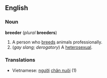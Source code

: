 ==English==
===Noun===
'''breeder''' (''plural'' '''breeders''')

#A person who [[breed]]s animals professionally.
#(''gay slang; derogatory'') A [[heterosexual]].

===Translations===
*Vietnamese: [[người]] [[chăn nuôi]] (1)
